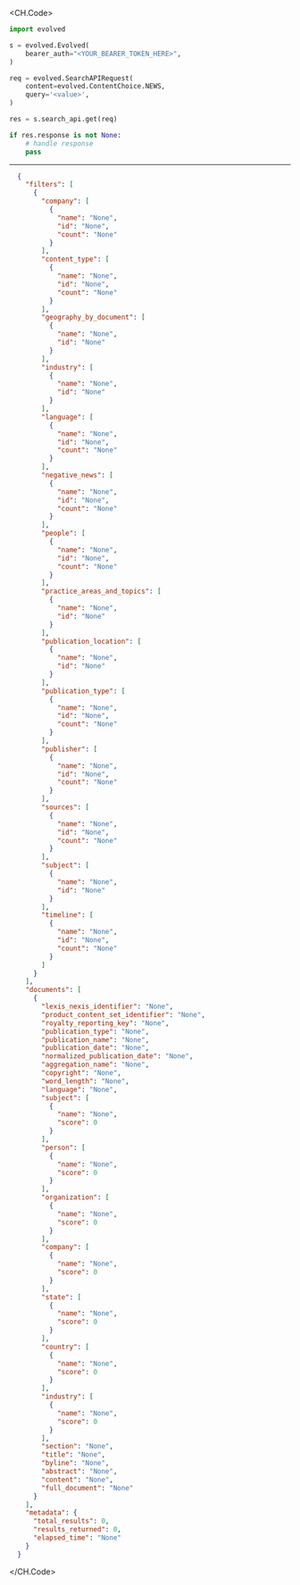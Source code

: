 
<CH.Code>
```python Get.py
import evolved

s = evolved.Evolved(
    bearer_auth="<YOUR_BEARER_TOKEN_HERE>",
)

req = evolved.SearchAPIRequest(
    content=evolved.ContentChoice.NEWS,
    query='<value>',
)

res = s.search_api.get(req)

if res.response is not None:
    # handle response
    pass

```
---

```json Example Response
  {
    "filters": [
      {
        "company": [
          {
            "name": "None",
            "id": "None",
            "count": "None"
          }
        ],
        "content_type": [
          {
            "name": "None",
            "id": "None",
            "count": "None"
          }
        ],
        "geography_by_document": [
          {
            "name": "None",
            "id": "None"
          }
        ],
        "industry": [
          {
            "name": "None",
            "id": "None"
          }
        ],
        "language": [
          {
            "name": "None",
            "id": "None",
            "count": "None"
          }
        ],
        "negative_news": [
          {
            "name": "None",
            "id": "None",
            "count": "None"
          }
        ],
        "people": [
          {
            "name": "None",
            "id": "None",
            "count": "None"
          }
        ],
        "practice_areas_and_topics": [
          {
            "name": "None",
            "id": "None"
          }
        ],
        "publication_location": [
          {
            "name": "None",
            "id": "None"
          }
        ],
        "publication_type": [
          {
            "name": "None",
            "id": "None",
            "count": "None"
          }
        ],
        "publisher": [
          {
            "name": "None",
            "id": "None",
            "count": "None"
          }
        ],
        "sources": [
          {
            "name": "None",
            "id": "None",
            "count": "None"
          }
        ],
        "subject": [
          {
            "name": "None",
            "id": "None"
          }
        ],
        "timeline": [
          {
            "name": "None",
            "id": "None",
            "count": "None"
          }
        ]
      }
    ],
    "documents": [
      {
        "lexis_nexis_identifier": "None",
        "product_content_set_identifier": "None",
        "royalty_reporting_key": "None",
        "publication_type": "None",
        "publication_name": "None",
        "publication_date": "None",
        "normalized_publication_date": "None",
        "aggregation_name": "None",
        "copyright": "None",
        "word_length": "None",
        "language": "None",
        "subject": [
          {
            "name": "None",
            "score": 0
          }
        ],
        "person": [
          {
            "name": "None",
            "score": 0
          }
        ],
        "organization": [
          {
            "name": "None",
            "score": 0
          }
        ],
        "company": [
          {
            "name": "None",
            "score": 0
          }
        ],
        "state": [
          {
            "name": "None",
            "score": 0
          }
        ],
        "country": [
          {
            "name": "None",
            "score": 0
          }
        ],
        "industry": [
          {
            "name": "None",
            "score": 0
          }
        ],
        "section": "None",
        "title": "None",
        "byline": "None",
        "abstract": "None",
        "content": "None",
        "full_document": "None"
      }
    ],
    "metadata": {
      "total_results": 0,
      "results_returned": 0,
      "elapsed_time": "None"
    }
  }
```
</CH.Code>
